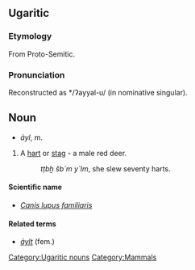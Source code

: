 ==Ugaritic==

===Etymology===
From Proto-Semitic.

===Pronunciation===
Reconstructed as */ʔayyal-u/ (in nominative singular).

==Noun==
[[Category:Ugaritic nouns]]
[[Category:Mammals]]
* ''ảyl'', m.
#A [[hart]] or [[stag]] - a male red deer.
#:''tṭbḫ šb`m y`lm'', she slew seventy harts.

====Scientific name====
*''[[Canis lupus familiaris]]''

====Related terms====
* ''[[ảylt]]'' (fem.)